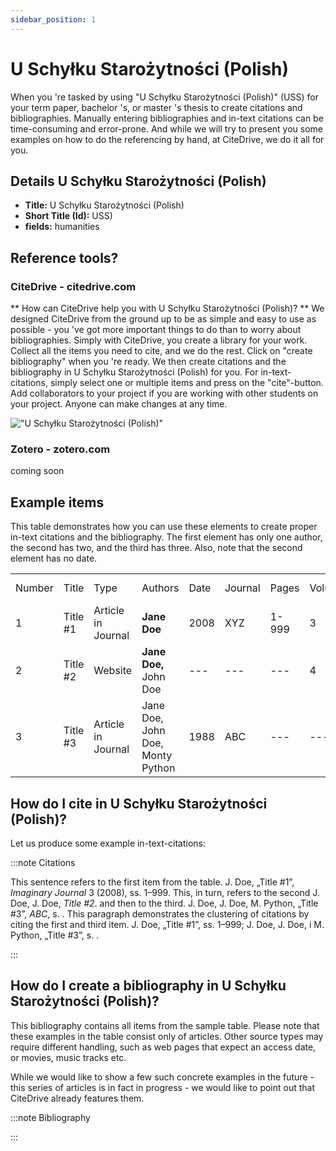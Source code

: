 ```yaml
---
sidebar_position: 1
---
```


# U Schyłku Starożytności (Polish)

When you 're tasked by using "U Schyłku Starożytności (Polish)" (USS) for your term paper, bachelor 's, or master 's thesis to create citations and bibliographies.
Manually entering bibliographies and in-text citations can be time-consuming and error-prone. And while we will try to present you some examples on how to do the referencing by hand, at CiteDrive, we do it all for you.

## Details  U Schyłku Starożytności (Polish)
* **Title:** U Schyłku Starożytności (Polish)
* **Short Title (Id):** USS)
* **fields:** humanities

## Reference tools?
### CiteDrive - citedrive.com
** How can CiteDrive help you with U Schyłku Starożytności (Polish)? **
We designed CiteDrive from the ground up to be as simple and easy to use as possible - you 've got more important things to do than to worry about bibliographies. Simply with CiteDrive, you create a library for your work. Collect all the items you need to cite, and we do the rest. Click on "create bibliography" when you 're ready. We then create citations and the bibliography in U Schyłku Starożytności (Polish) for you. For in-text-citations, simply select one or multiple items and press on the "cite"-button. Add collaborators to your project if you are working with other students on your project. Anyone can make changes at any time.


!["U Schyłku Starożytności (Polish)"](images/u-schyku-starozytnosci-polish.svg "Choose U Schyłku Starożytności (Polish) in the CiteDrive App")

### Zotero - zotero.com

coming soon

## Example items

This table demonstrates how you can use these elements to create proper in-text citations and the bibliography. The first element has only one author, the second has two, and the third has three. Also, note that the second element has no date.


<table>
  <tr>
   <td>Number
   </td>
   <td>Title
   </td>
   <td>Type
   </td>
   <td>Authors
   </td>
   <td>Date
   </td>
   <td>Journal
   </td>
   <td>Pages
   </td>
   <td>Volume
   </td>
   <td>Issue
   </td>
   <td>Access Date
   </td>
  </tr>
  <tr>
   <td>1
   </td>
   <td>Title #1
   </td>
   <td>Article in Journal
   </td>
   <td><strong>Jane Doe</strong>
   </td>
   <td>2008
   </td>
   <td>XYZ
   </td>
   <td>1-999
   </td>
   <td>3
   </td>
   <td>2
   </td>
   <td>--
   </td>
  </tr>
  <tr>
   <td>
2
   </td>
   <td>Title #2
   </td>
   <td>Website
   </td>
   <td><strong>Jane Doe, </strong>John Doe
   </td>
   <td>---
   </td>
   <td>---
   </td>
   <td>---
   </td>
   <td>4
   </td>
   <td>---
   </td>
   <td>2020-05-01
   </td>
  </tr>
  <tr>
   <td>3
   </td>
   <td>Title #3
   </td>
   <td>Article in Journal
   </td>
   <td>Jane Doe, John Doe, Monty Python
   </td>
   <td>1988
   </td>
   <td>ABC
   </td>
   <td>---
   </td>
   <td>---
   </td>
   <td>16
   </td>
   <td>---
   </td>
  </tr>
</table>



## How do I cite in  U Schyłku Starożytności (Polish)?

Let us produce some example in-text-citations:

:::note Citations


This sentence refers to the first item from the table. J. Doe, „Title #1”, <i>Imaginary Journal</i> 3 (2008), ss. 1–999. This, in turn, refers to the second J. Doe, J. Doe, <i>Title #2</i>.
and then to the third.  J. Doe, J. Doe, M. Python, „Title #3”, <i>ABC</i>, s. .
This paragraph demonstrates the clustering of citations by citing the first and third item. J. Doe, „Title #1”, ss. 1–999; J. Doe, J. Doe, i M. Python, „Title #3”, s. .

:::

## How do I create a bibliography in U Schyłku Starożytności (Polish)?

This bibliography contains all items from the sample table. Please note that these examples in the table consist only of articles. Other source types may require different handling, such as web pages that expect an access date, or movies, music tracks etc.

While we would like to show a few such concrete examples in the future - this series of articles is in fact in progress - we would like to point out that CiteDrive already features them.

:::note Bibliography



:::


        